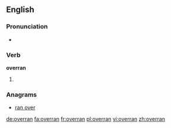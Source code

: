 ==English==

===Pronunciation===
* {{IPA|/ˈovəɻan/}}

===Verb===
'''overran'''

# {{simple past of|overrun}}

===Anagrams===
* [[ran over#English|ran over]]

[[de:overran]]
[[fa:overran]]
[[fr:overran]]
[[pl:overran]]
[[vi:overran]]
[[zh:overran]]